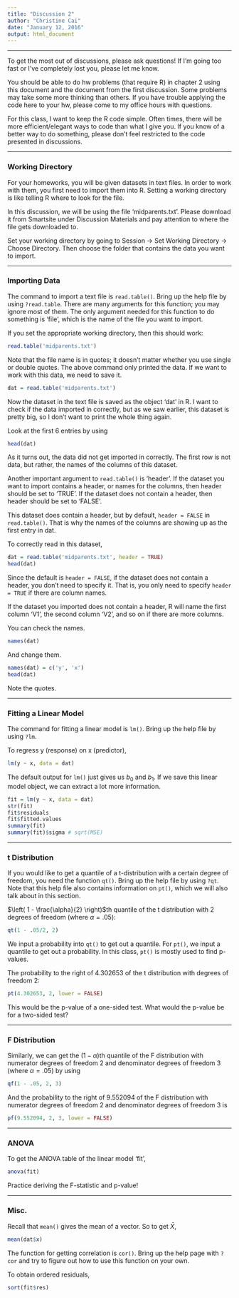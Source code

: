 ---
title: "Discussion 2"
author: "Christine Cai"
date: "January 12, 2016"
output: html_document
---

***

To get the most out of discussions, please ask questions! If I'm going too fast or I've completely lost you, please let me know.

You should be able to do hw problems (that require R) in chapter 2 using this document and the document from the first discussion. Some problems may take some more thinking than others. If you have trouble applying the code here to your hw, please come to my office hours with questions.

For this class, I want to keep the R code simple. Often times, there will be more efficient/elegant ways to code than what I give you. If you know of a better way to do something, please don't feel restricted to the code presented in discussions.

***

### Working Directory

For your homeworks, you will be given datasets in text files. In order to work with them, you first need to import them into R. Setting a working directory is like telling R where to look for the file.

In this discussion, we will be using the file 'midparents.txt'. Please download it from Smartsite under Discussion Materials and pay attention to where the file gets downloaded to.

Set your working directory by going to Session -> Set Working Directory -> Choose Directory. Then choose the folder that contains the data you want to import.

***

### Importing Data

The command to import a text file is `read.table()`. Bring up the help file by using `?read.table`. There are many arguments for this function; you may ignore most of them. The only argument needed for this function to do something is 'file', which is the name of the file you want to import.

If you set the appropriate working directory, then this should work:
```{r}
read.table('midparents.txt')
```
Note that the file name is in quotes; it doesn't matter whether you use single or double quotes. The above command only printed the data. If we want to work with this data, we need to save it.
```{r}
dat = read.table('midparents.txt')
```
Now the dataset in the text file is saved as the object 'dat' in R. I want to check if the data imported in correctly, but as we saw earlier, this dataset is pretty big, so I don't want to print the whole thing again.

Look at the first 6 entries by using
```{r}
head(dat)
```
As it turns out, the data did not get imported in correctly. The first row is not data, but rather, the names of the columns of this dataset.

Another important argument to `read.table()` is 'header'. If the dataset you want to import contains a header, or names for the columns, then header should be set to 'TRUE'. If the dataset does not contain a header, then header should be set to 'FALSE'.

This dataset does contain a header, but by default, `header = FALSE` in `read.table()`. That is why the names of the columns are showing up as the first entry in dat.

To correctly read in this dataset,
```{r}
dat = read.table('midparents.txt', header = TRUE)
head(dat)
```
Since the default is `header = FALSE`, if the dataset does not contain a header, you don't need to specify it. That is, you only need to specify `header = TRUE` if there are column names.

If the dataset you imported does not contain a header, R will name the first column 'V1', the second column 'V2', and so on if there are more columns.

You can check the names.
```{r}
names(dat)
```
And change them.
```{r}
names(dat) = c('y', 'x')
head(dat)
```
Note the quotes.

***

### Fitting a Linear Model

The command for fitting a linear model is `lm()`. Bring up the help file by using `?lm`.

To regress y (response) on x (predictor),
```{r}
lm(y ~ x, data = dat)
```
The default output for `lm()` just gives us $b_0$ and $b_1$. If we save this linear model object, we can extract a lot more information.
```{r}
fit = lm(y ~ x, data = dat)
str(fit)
fit$residuals
fit$fitted.values
summary(fit)
summary(fit)$sigma # sqrt(MSE)
```

***

### t Distribution

If you would like to get a quantile of a t-distribution with a certain degree of freedom, you need the function `qt()`. Bring up the help file by using `?qt`. Note that this help file also contains information on `pt()`, which we will also talk about in this section.

$\left( 1 - \frac{\alpha}{2} \right)$th quantile of the t distribution with 2 degrees of freedom (where $\alpha = .05$):
```{r}
qt(1 - .05/2, 2)
```
We input a probability into `qt()` to get out a quantile. For `pt()`, we input a quantile to get out a probability. In this class, `pt()` is mostly used to find p-values.

The probability to the right of 4.302653 of the t distribution with degrees of freedom 2:
```{r}
pt(4.302653, 2, lower = FALSE)
```
This would be the p-value of a one-sided test. What would the p-value be for a two-sided test?

***

### F Distribution

Similarly, we can get the $(1 - \alpha)$th quantile of the F distribution with numerator degrees of freedom 2 and denominator degrees of freedom 3 (where $\alpha = .05$) by using
```{r}
qf(1 - .05, 2, 3)
```
And the probability to the right of 9.552094 of the F distribution with numerator degrees of freedom 2 and denominator degrees of freedom 3 is
```{r}
pf(9.552094, 2, 3, lower = FALSE)
```

***

### ANOVA

To get the ANOVA table of the linear model 'fit',
```{r}
anova(fit)
```
Practice deriving the F-statistic and p-value!

***

### Misc.

Recall that `mean()` gives the mean of a vector. So to get $\bar{X}$,
```{r}
mean(dat$x)
```
The function for getting correlation is `cor()`. Bring up the help page with `?cor` and try to figure out how to use this function on your own.

To obtain ordered residuals,
```{r}
sort(fit$res)
```
